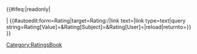 <includeonly><!--
-->{{#ifeq:{{{3|}}}|readonly|<!--
--><div class="fa fa-star {{#ifeq:{{{2|}}}|{{{1}}}|checked}}"></div><!--
-->|<!--
-->{{#autoedit:form=Rating|target=Rating:{{PAGEID}}/{{CURRENTUSER}}|link text=<span class="fa fa-star {{#ifeq:{{{2|}}}|{{{1}}}|checked}}" title="Rate {{{1}}} {{plural:{{{1}}}|star|stars}}"></span>|link type=text|query string=Rating[Value]={{{1}}}&Rating[Subject]={{PAGEID}}&Rating[User]={{CURRENTUSER}}|reload|returnto={{FULLPAGENAME}}}}<!--
-->}}<!--
--></includeonly><noinclude>[[Category:RatingsBook]] </noinclude>